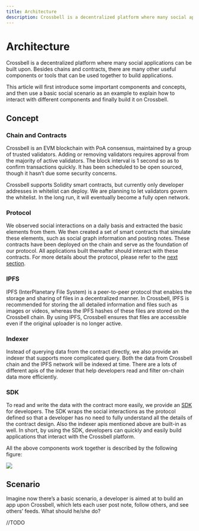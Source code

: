 ```yaml
---
title: Architecture
description: Crossbell is a decentralized platform where many social applications can be built upon, utilizing components such as chains, contracts, protocols, IPFS, and an SDK.
---
```


# Architecture

Crossbell is a decentralized platform where many social applications can be built upon. Besides chains and contracts, there are many other useful components or tools that can be used together to build applications.

This article will first introduce some important components and concepts, and then use a basic social scenario as an example to explain how to interact with different components and finally build it on Crossbell.

## Concept

### Chain and Contracts

Crossbell is an EVM blockchain with PoA consensus, maintained by a group of trusted validators. Adding or removing validators requires approval from the majority of active validators. The block interval is 1 second so as to confirm transactions quickly. It has been scheduled to be open sourced, though it hasn’t due some security concerns.

Crossbell supports Solidity smart contracts, but currently only developer addresses in whitelist can deploy. We are planning to let validators govern the whitelist. In the long run, it will eventually become a fully open network.

### Protocol

We observed social interactions on a daily basis and extracted the basic elements from them. We then created a set of smart contracts that simulate these elements, such as social graph information and posting notes. These contracts have been deployed on the chain and serve as the foundation of our protocol. All applications built thereafter should interact with these contracts. For more details about the protocol, please refer to the [next section](./protocol).

### IPFS

IPFS (InterPlanetary File System) is a peer-to-peer protocol that enables the storage and sharing of files in a decentralized manner. In Crossbell, IPFS is recommended for storing the all detailed information and files such as images or videos, whereas the IPFS hashes of these files are stored on the Crossbell chain. By using IPFS, Crossbell ensures that files are accessible even if the original uploader is no longer active.

### Indexer

Instead of querying data from the contract directly, we also provide an indexer that supports more complicated query. Both the data from Crossbell chain and the IPFS network will be indexed at time. There are a lots of different apis of the indexer that help developers read and filter on-chain data more efficiently.

### SDK

To read and write the data with the contract more easily, we provide an [SDK](/sdk/js) for developers. The SDK wraps the social interactions as the protocol defined so that a developer has no need to fully understand all the details of the contract design. Also the indexer apis mentioned above are built-in as well. In short, by using the SDK, developers can quickly and easily build applications that interact with the Crossbell platform.

All the above components work together is described by the following figure:

[![](https://mermaid.ink/svg/pako:eNplkUFOwzAQRa8y8rq9QISQ2riFqEJCBMTC6WJiTxuLxI5sRwI1vTuOG0oRO_v_NzN_7BOTVhHL2NFh38ArrwzASqz6vtUSg7bG72G5vB_fPPkR1qLku_3E8KS-ECoPHAPeeuvkvTsdyINKJhellRrbxCbID_Vl5n8LYCtya4JDGfysPIjieVvOl0cxsTV6SgIZ9afjbxKA_NppFgpRGEWf5G5Lt3A3RS5MoDR0hI3InfW-praFvEFtIs4WrCPXoVbxwU5TXcVCQx1VLItHhe6jYpU5R27o4960UTpYx7IDtp4WDIdgyy8jWRbcQD8Q1xhjd1eKUtHT5VukNQd9ZOdvJHKMwQ)](https://mermaid.live/edit#pako:eNplkdFOwzAMRX_F8vP2AxVC2poVKoSEKIiHdA9u49GINqmSVAKt-3farIwh3pJ7j-2b-Ii1VYwJvjvqG3gRpQHYyE3ft7qmoK3xe1ivb8dXz36ErSzEw35mRFSfmZQHQYGuvW303pwO7EFFU8jC1prayEbID9V55n8LIJOpNcFRHfyi3Mn8KSuWy72c2Yo8R4GN-tPxNwlAeum0CLnMjeJPdtelGdzMkXMTOA4dYSdTZ72vuG0hbUibPa6wY9eRVtN3HeeqEkPDHZeYTEdF7qPE0pwmbuinV_NO6WAdJgdqPa-QhmCLL1NjEtzAP5DQNIXuLhTHosfzUuJuTt_mBYsc)

## Scenario

Imagine now there’s a basic scenario, a developer is aimed at to build an app upon Crossbell, which lets each user post note, follow others, and see others’ feeds. What should he/she do?

//TODO
